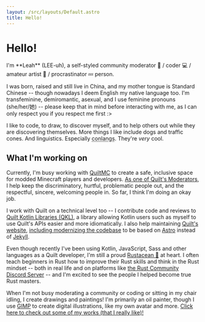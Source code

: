 ```yaml
---
layout: /src/layouts/Default.astro
title: Hello!
---
```


<h1 class="title is-1">Hello!</h1>
I'm **Leah** (LEE-uh), a self-styled community moderator 🔨 / coder 💻 / amateur artist 🎨 /
procrastinator 💤 person.

I was born, raised and still live in China, and my mother tongue is Standard Chinese --
though nowadays I deem English my native language too.
I'm transfeminine, demiromantic, asexual, and I use feminine pronouns
(she/her/她) -- please keep that in mind before interacting with me,
as I can only respect you if you respect me first :>

I like to code, to draw, to discover myself, and to help others out while
they are discovering themselves.
More things I like include dogs and traffic cones. And linguistics. Especially
<abbr title="constructed languages (languages intentionally created by people)">conlangs</abbr>.
They're *very* cool.

## What I'm working on

Currently, I'm busy working with [QuiltMC](https://quiltmc.org) to create a safe,
inclusive space for modded Minecraft players and developers.
[As one of Quilt's Moderators](https://quiltmc.org/about/teams/#moderators),
I help keep the discriminatory, hurtful, problematic people out, and the respectful,
sincere, welcoming people in. So far, I think I'm doing an okay job.

I work with Quilt on a technical level too -- I contribute code and reviews to
[Quilt Kotlin Libraries (QKL)](https://github.com/QuiltMC/quilt-kotlin-libraries),
a library allowing Kotlin users such as myself to use Quilt's APIs easier and more idiomatically.
I also help maintaining [Quilt's website](https://quiltmc.org),
[including modernizing the codebase](https://github.com/QuiltMC/quiltmc.org/pull/58)
to be based on [Astro](https://astro.build) instead of [Jekyll](https://jekyllrb.com).

Even though recently I've been using Kotlin, JavaScript, Sass and other languages as
a Quilt developer, I'm still a proud [Rustacean 🦀](https://rust-lang.org/) at heart.
I often teach beginners in Rust how to improve their Rust skills and think in
the Rust mindset -- both in real life and on platforms like
[the Rust Community Discord Server](https://discord.gg/rust-lang-community) --
and I'm excited to see the people I helped become true Rust masters.

When I'm not busy moderating a community or coding or sitting in my chair idling,
I create drawings and paintings! I'm primarily an oil painter, though I use [GIMP](https://gimp.org)
to create digital illustrations, like my own avatar and more.
[Click here to check out some of my works (that I really like)!](/works)
